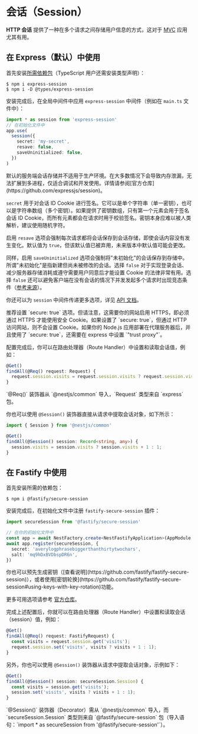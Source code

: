 # 会话（Session）

**HTTP 会话** 提供了一种在多个请求之间存储用户信息的方式，这对于 [MVC](/techniques/mvc) 应用尤其有用。

## 在 Express（默认）中使用

首先安装[所需依赖包](https://github.com/expressjs/session)（TypeScript 用户还需安装类型声明）：

```shell
$ npm i express-session
$ npm i -D @types/express-session
```

安装完成后，在全局中间件中应用 `express-session` 中间件（例如在 `main.ts` 文件中）：

```ts
import * as session from 'express-session'
// 在初始化文件中
app.use(
  session({
    secret: 'my-secret',
    resave: false,
    saveUninitialized: false,
  })
)
```

<CalloutInfo type="warning">
  默认的服务端会话存储并不适用于生产环境。在大多数情况下会导致内存泄漏，无法扩展到多进程，仅适合调试和开发使用。详情请参阅[官方仓库](https://github.com/expressjs/session)。
</CalloutInfo>

`secret` 用于对会话 ID Cookie 进行签名。它可以是单个字符串（单一密钥），也可以是字符串数组（多个密钥）。如果提供了密钥数组，只有第一个元素会用于签名会话 ID Cookie，而所有元素都会在请求时用于校验签名。密钥本身应难以被人类解析，建议使用随机字符。

启用 `resave` 选项会强制每次请求都将会话保存到会话存储，即使会话内容没有发生变化。默认值为 `true`，但该默认值已被弃用，未来版本中默认值可能会更改。

同样，启用 `saveUninitialized` 选项会强制将"未初始化"的会话保存到存储中。所谓"未初始化"是指新建但尚未被修改的会话。选择 `false` 对于实现登录会话、减少服务器存储消耗或遵守需要用户同意后才能设置 Cookie 的法律非常有用。选择 `false` 还可以避免客户端在没有会话的情况下并发发起多个请求时出现竞态条件（[参考来源](https://github.com/expressjs/session#saveuninitialized)）。

你还可以为 `session` 中间件传递更多选项，详见 [API 文档](https://github.com/expressjs/session#options)。

<CalloutInfo>
  推荐设置 `secure: true` 选项。但请注意，这需要你的网站启用 HTTPS，即必须通过 HTTPS 才能使用安全
  Cookie。如果设置了 `secure: true`，但通过 HTTP 访问网站，则不会设置 Cookie。如果你的 Node.js
  应用部署在代理服务器后，并且使用了 `secure: true`，还需要在 express 中设置 `"trust proxy"`。
</CalloutInfo>

配置完成后，你可以在路由处理器（Route Handler）中设置和读取会话值，例如：

```ts
@Get()
findAll(@Req() request: Request) {
  request.session.visits = request.session.visits ? request.session.visits + 1 : 1;
}
```

<CalloutInfo>
  `@Req()` 装饰器从 `@nestjs/common` 导入，`Request` 类型来自 `express` 包。
</CalloutInfo>

你也可以使用 `@Session()` 装饰器直接从请求中提取会话对象，如下所示：

```ts
import { Session } from '@nestjs/common'

@Get()
findAll(@Session() session: Record<string, any>) {
  session.visits = session.visits ? session.visits + 1 : 1;
}
```

## 在 Fastify 中使用

首先安装所需的依赖包：

```shell
$ npm i @fastify/secure-session
```

安装完成后，在初始化文件中注册 `fastify-secure-session` 插件：

```ts
import secureSession from '@fastify/secure-session'

// 在你的初始化文件中
const app = await NestFactory.create<NestFastifyApplication>(AppModule, new FastifyAdapter())
await app.register(secureSession, {
  secret: 'averylogphrasebiggerthanthirtytwochars',
  salt: 'mq9hDxBVDbspDR6n',
})
```

<CalloutInfo>
  你也可以预先生成密钥（[查看说明](https://github.com/fastify/fastify-secure-session)），或者使用[密钥轮换](https://github.com/fastify/fastify-secure-session#using-keys-with-key-rotation)功能。
</CalloutInfo>

更多可用选项请参考 [官方仓库](https://github.com/fastify/fastify-secure-session)。

完成上述配置后，你就可以在路由处理器（Route Handler）中设置和读取会话（session）值，例如：

```ts
@Get()
findAll(@Req() request: FastifyRequest) {
  const visits = request.session.get('visits');
  request.session.set('visits', visits ? visits + 1 : 1);
}
```

另外，你也可以使用 `@Session()` 装饰器从请求中提取会话对象，示例如下：

```ts
@Get()
findAll(@Session() session: secureSession.Session) {
  const visits = session.get('visits');
  session.set('visits', visits ? visits + 1 : 1);
}
```

<CalloutInfo>
  `@Session()` 装饰器（Decorator）需从 `@nestjs/common` 导入，而 `secureSession.Session` 类型则来自
  `@fastify/secure-session` 包（导入语句：`import * as secureSession from
  '@fastify/secure-session'`）。
</CalloutInfo>
